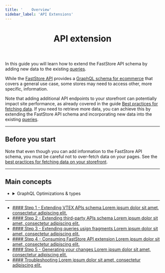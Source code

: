 ```yaml
---
title: '    Overview'
sidebar_label: 'API Extensions'
---
```



<header>

# API extension

</header>

In this guide you will learn how to extend the FastStore API schema by adding new
data to the existing [queries](/).

While the [FastStore API](https://v1.faststore.dev/reference/api/faststore-api) provides a [GraphQL schema for ecommerce](https://v1.faststore.dev/reference/api/queries) that covers a general use case, 
some stores may need to access other, more specific, information.

Note that adding additional API endpoints to your storefront can potentially impact site performance, as already covered in the guide
[Best practices for fetching data](https://v1.faststore.dev/how-to-guides/faststore-api/fetching-api-data#best-practices-for-fetching-data). 
If you need to retrieve more data, you can achieve this by extending the FastStore API schema and incorporating new data into the existing [queries](https://v1.faststore.dev/reference/api/queries).

---

## Before you start

Note that even though you can add information to the FastStore API schema, you must be careful not to over-fetch data on your pages. See the [best practices for fetching data on your storefront](https://v1.faststore.dev/how-to-guides/faststore-api/fetching-api-data#best-practices-for-fetching-data).

---

## Main concepts

<ul>
  <li>
    <details>
      <summary>GraphQL Optimizations & types</summary>
      GraphQL Optimizations are build-time generated mappings of the queries declared in a store.
      They enable the GraphQL server of the store to be more efficient and secure by enabling it to accepting only previously defined operations.
      Therefore, if these GraphQL optimizations are not generated, the changes in the GraphQL schema (new queries, addition or deletion a field from a query, changes in a GraphQL type) are not reflected in the store.
      Changes in resolvers are always visible automatically and don't require generating the optimizations to see them.

      At the same time GraphQL queries are optimized, the TypeScript types for the API are updated to reflect the changes that happened to the GraphQL schema. This process is also transparent.
    </details>
  </li>
</ul>

---

<ul class="nx-card-list">
  <li class="nx-card">
    <a href="/docs/api-extension/extending-vtex-api-schema">
      #### Step 1 - Extending VTEX APIs schema
      Lorem ipsum dolor sit amet, consectetur adipiscing elit.
    </a>
  </li>
  
  <li class="nx-card">
    <a href="/docs/api-extension/extending-third-party-api-schema">
      #### Step 2 - Extending third-party APIs schema
      Lorem ipsum dolor sit amet, consectetur adipiscing elit.
    </a>
  </li>

  <li class="nx-card">
    <a href="/docs/api-extension/extending-queries-using-fragments">
      #### Step 3 - Extending queries usign fragments
      Lorem ipsum dolor sit amet, consectetur adipiscing elit.
    </a>
  </li>

  <li class="nx-card">
    <a href="/docs/api-extension/consuming-api-extensions">
      #### Step 4 - Consuming FastStore API extension
      Lorem ipsum dolor sit amet, consectetur adipiscing elit.
    </a>
  </li>

  <li class="nx-card">
    <a href="/docs/api-extension/consuming-api-extensions">
      #### Step 5 - Generating your changes
      Lorem ipsum dolor sit amet, consectetur adipiscing elit.
    </a>
  </li>

  <li class="nx-card">
    <a href="/docs/api-extension/troubleshooting">
      #### Troubleshooting
      Lorem ipsum dolor sit amet, consectetur adipiscing elit.
    </a>
  </li>
</ul>
